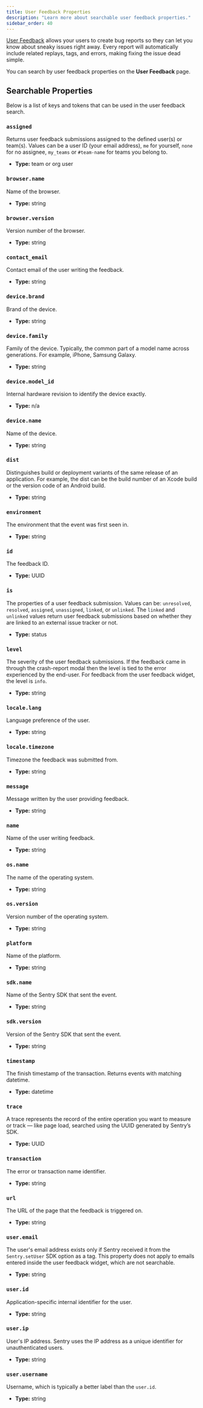 ```yaml
---
title: User Feedback Properties
description: "Learn more about searchable user feedback properties."
sidebar_order: 40
---
```


[User Feedback](/product/user-feedback/) allows your users to create bug reports so they can let you know about sneaky issues right away. Every report will automatically include related replays, tags, and errors, making fixing the issue dead simple.

You can search by user feedback properties on the **User Feedback** page.

## Searchable Properties

Below is a list of keys and tokens that can be used in the user feedback search.

<DefinitionList>

### `assigned`

Returns user feedback submissions assigned to the defined user(s) or team(s). Values can be a user ID (your email address), `me` for yourself, `none` for no assignee, `my_teams` or `#team-name` for teams you belong to.

- **Type:** team or org user

### `browser.name`

Name of the browser.

- **Type:** string

### `browser.version`

Version number of the browser.

- **Type:** string

### `contact_email`

Contact email of the user writing the feedback.

- **Type:** string

### `device.brand`

Brand of the device.

- **Type:** string

### `device.family`

Family of the device. Typically, the common part of a model name across generations. For example, iPhone, Samsung Galaxy.

- **Type:** string

### `device.model_id`

Internal hardware revision to identify the device exactly.

- **Type:** n/a

### `device.name`

Name of the device.

- **Type:** string

### `dist`

Distinguishes build or deployment variants of the same release of an application. For example, the dist can be the build number of an Xcode build or the version code of an Android build.

- **Type:** string

### `environment`

The environment that the event was first seen in.

- **Type:** string

### `id`

The feedback ID.

- **Type:** UUID

### `is`

The properties of a user feedback submission. Values can be: `unresolved`, `resolved`, `assigned`, `unassigned`, `linked`, or `unlinked`. The `linked` and `unlinked` values return user feedback submissions based on whether they are linked to an external issue tracker or not.

- **Type:** status

### `level`

The severity of the user feedback submissions. If the feedback came in through the crash-report modal then the level is tied to the error experienced by the end-user. For feedback from the user feedback widget, the level is `info`.

- **Type:** string

### `locale.lang`

Language preference of the user.

- **Type:** string

### `locale.timezone`

Timezone the feedback was submitted from.

- **Type:** string

### `message`

Message written by the user providing feedback.

- **Type:** string

### `name`

Name of the user writing feedback.

- **Type:** string

### `os.name`

The name of the operating system.

- **Type:** string

### `os.version`

Version number of the operating system.

- **Type:** string

### `platform`

Name of the platform.

- **Type:** string

### `sdk.name`

Name of the Sentry SDK that sent the event.

- **Type:** string

### `sdk.version`

Version of the Sentry SDK that sent the event.

- **Type:** string

### `timestamp`

The finish timestamp of the transaction. Returns events with matching datetime.

- **Type:** datetime

### `trace`

A trace represents the record of the entire operation you want to measure or track — like page load, searched using the UUID generated by Sentry’s SDK.

- **Type:** UUID

### `transaction`

The error or transaction name identifier.

- **Type:** string

### `url`

The URL of the page that the feedback is triggered on.

- **Type:** string

### `user.email`

The user's email address exists only if Sentry received it from the `Sentry.setUser` SDK option as a tag. This property does not apply to emails entered inside the user feedback widget, which are not searchable.

- **Type:** string

### `user.id`

Application-specific internal identifier for the user.

- **Type:** string

### `user.ip`

User's IP address. Sentry uses the IP address as a unique identifier for unauthenticated users.

- **Type:** string

### `user.username`

Username, which is typically a better label than the `user.id`.

- **Type:** string

</DefinitionList>
